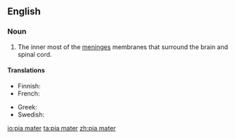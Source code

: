 ==English==

===Noun===
{{en-noun}}
{{wikipedia}}

# {{context|anatomy|lang=en}} The inner most of the [[meninges]] membranes that surround the brain and spinal cord.

====Translations====
{{trans-top|innermost of the meninges}}
* Finnish: {{t-|fi|pehmeäkalvo}}
* French: {{t+|fr|pie-mère|f}}
{{trans-mid}}
* Greek: {{t-|el|χοριοειδής μήνιγξ|f|tr=chorioidís míninx|sc=Grek}}
* Swedish: {{t-|sv|mjuka hjärnhinnan|c}}
{{trans-bottom}}

[[io:pia mater]]
[[ta:pia mater]]
[[zh:pia mater]]